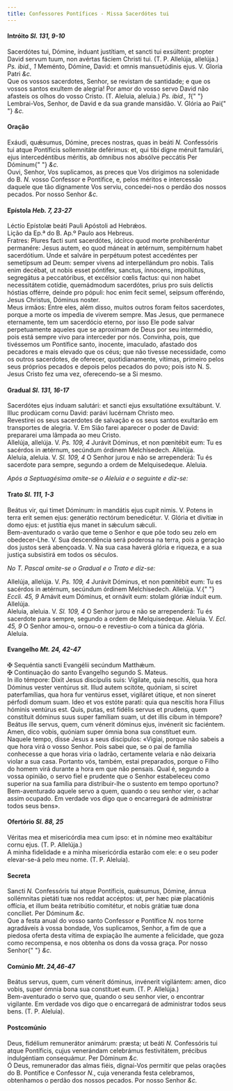 ```yaml
---
title: Confessores Pontífices - Missa Sacerdótes tui
---
```


<h4 class="text-center">
  Intróito <em>Sl. 131, 9-10</em>
</h4>
<div class="grid grid-cols-2 gap-5">
  <div class="col-6 dropcaps text-justify">
    Sacerdótes tui, Dómine, índuant justítiam, et sancti tui exsúltent: propter
    David servum tuum, non avértas fáciem Christi tui. (T. P. Allelúja,
    allelúja.) <em>Ps. ibid., 1</em> Meménto, Dómine, David: et omnis
    mansuetúdinis ejus. V. Gloria Patri <em>&c.</em>
  </div>
  <div class="col-6 dropcaps text-justify">
    Que os vossos sacerdotes, Senhor, se revistam de santidade; e que os vossos
    santos exultem de alegria! Por amor do vosso servo David não afasteis os
    olhos do vosso Cristo. (T. Aleluia, aleluia.) <em>Ps. ibid., 1</em>{" "}
    Lembrai-Vos, Senhor, de David e da sua grande mansidão. V. Glória ao Pai{" "}
    <em>&c.</em>
  </div>
</div>

<h4 class="text-center">Oração</h4>
<div class="grid grid-cols-2 gap-5">
  <div class="col-6 dropcaps text-justify">
    Exáudi, quǽsumus, Dómine, preces nostras, quas in beáti <em>N. </em>
    Confessóris tui atque Pontíficis sollemnitáte deférimus: et, qui tibi digne méruit
    famulári, ejus intercedéntibus méritis, ab ómnibus nos absólve peccátis Per Dóminum{" "}
    <em>&c.</em>
  </div>
  <div class="col-6 dropcaps text-justify">
    Ouvi, Senhor, Vos suplicamos, as preces que Vos dirigimos na solenidade do
    B. <em>N. </em>vosso Confessor e Pontífice, e, pelos méritos e intercessão
    daquele que tão dignamente Vos serviu, concedei-nos o perdão dos nossos
    pecados. Por nosso Senhor <em>&c.</em>
  </div>
</div>

<h4 class="text-center">
  Epístola <em>Heb. 7, 23-27</em>
</h4>
<div class="grid grid-cols-2 gap-5">
  <div class="col-6 text-justify">
    Léctio Epístolæ beáti Pauli Apóstoli ad Hebrǽos.
  </div>
  <div class="col-6 text-justify">
    Lição da Ep.ª do B. Ap.º Paulo aos Hebreus.
  </div>
  <div class="col-6 dropcaps text-justify">
    Fratres: Plures facti sunt sacerdótes, idcírco quod morte prohiberéntur
    permanére: Jesus autem, eo quod máneat in ætérnum, sempitérnum habet
    sacerdótium. Unde et salváre in perpétuum potest accedéntes per semetípsum
    ad Deum: semper vivens ad interpellándum pro nobis. Talis enim decébat, ut
    nobis esset póntifex, sanctus, ínnocens, impollútus, segregátus a
    peccatóribus, et excélsior cœlis factus: qui non habet necessitátem cotídie,
    quemádmodum sacerdótes, prius pro suis delíctis hóstias offérre, deínde pro
    pópuli: hoc enim fecit semel, seípsum offeréndo, Jesus Christus, Dóminus
    noster.
  </div>
  <div class="col-6 dropcaps text-justify">
    Meus irmãos: Entre eles, além disso, muitos outros foram feitos sacerdotes,
    porque a morte os impedia de viverem sempre. Mas Jesus, que permanece
    eternamente, tem um sacerdócio eterno, por isso Ele pode salvar
    perpetuamente aqueles que se aproximam de Deus por seu intermédio, pois está
    sempre vivo para interceder por nós. Convinha, pois, que tivéssemos um
    Pontífice santo, inocente, imaculado, afastado dos pecadores e mais elevado
    que os céus; que não tivesse necessidade, como os outros sacerdotes, de
    oferecer, quotidianamente, vítimas, primeiro pelos seus próprios pecados e
    depois pelos pecados do povo; pois isto N. S. Jesus Cristo fez uma vez,
    oferecendo-se a Si mesmo.
  </div>
</div>

<h4 class="text-center">
  Gradual <em>Sl. 131, 16-17</em>
</h4>
<div class="grid grid-cols-2 gap-5">
  <div class="col-6 dropcaps text-justify">
    Sacerdótes ejus índuam salutári: et sancti ejus exsultatióne exsultábunt. V.
    Illuc prodúcam cornu David: parávi lucérnam Christo meo.
  </div>
  <div class="col-6 dropcaps text-justify">
    Revestirei os seus sacerdotes de salvação e os seus santos exultarão em
    transportes de alegria. V. Em Sião farei aparecer o poder de David:
    prepararei uma lâmpada ao meu Cristo.
  </div>
  <div class="col-6 text-justify">
    Allelúja, allelúja. V. <em>Ps. 109, 4</em> Jurávit Dóminus, et non pœnitébit
    eum: Tu es sacérdos in ætérnum, secúndum órdinem Melchísedech. Allelúja.
  </div>
  <div class="col-6 text-justify">
    Aleluia, aleluia. V. <em>Sl. 109, 4</em> O Senhor jurou e não se
    arrependerá: Tu és sacerdote para sempre, segundo a ordem de Melquisedeque.
    Aleluia.
  </div>
</div>

<em>Após a Septuagésima omite-se o Aleluia e o seguinte e diz-se:</em>

<h4 class="text-center">
  Trato <em>Sl. 111, 1-3</em>
</h4>
<div class="grid grid-cols-2 gap-5">
  <div class="col-6 dropcaps text-justify">
    Beátus vir, qui timet Dóminum: in mandátis ejus cupit nimis. V. Potens in
    terra erit semen ejus: generátio rectórum benedicétur. V. Glória et divítiæ
    in domo ejus: et justítia ejus manet in sǽculum sǽculi.
  </div>
  <div class="col-6 dropcaps text-justify">
    Bem-aventurado o varão que teme o Senhor e que põe todo seu zelo em
    obedecer-Lhe. V. Sua descendência será poderosa na terra, pois a geração dos
    justos será abençoada. V. Na sua casa haverá glória e riqueza, e a sua
    justiça subsistirá em todos os séculos.
  </div>
</div>

<em>No T. Pascal omite-se o Gradual e o Trato e diz-se:</em>

<div class="grid grid-cols-2 gap-5">
  <div class="col-6 text-justify">
    Allelúja, allelúja. V. <em>Ps. 109, 4</em> Jurávit Dóminus, et non pœnitébit
    eum: Tu es sacérdos in ætérnum, secúndum órdinem Melchísedech. Allelúja. V.{" "}
    <em>Eccli. 45, 9</em> Amávit eum Dóminus, et ornávit eum: stolam glóriæ
    índuit eum. Allelúja.
  </div>
  <div class="col-6 text-justify">
    Aleluia, aleluia. V. <em>Sl. 109, 4</em> O Senhor jurou e não se
    arrependerá: Tu és sacerdote para sempre, segundo a ordem de Melquisedeque.
    Aleluia. V. <em>Ecl. 45, 9</em> O Senhor amou-o, ornou-o e revestiu-o com a
    túnica da glória. Aleluia.
  </div>
</div>

<h4 class="text-center">
  Evangelho <em>Mt. 24, 42-47</em>
</h4>
<div class="grid grid-cols-2 gap-5">
  <div class="col-6 text-justify">
    <span class="text-danger">&#10016;</span> Sequéntia sancti Evangélii
    secúndum Matthǽum.
  </div>
  <div class="col-6 text-justify">
    <span class="text-danger">&#10016;</span> Continuação do santo Evangelho
    segundo S. Mateus.
  </div>
  <div class="col-6 dropcaps text-justify">
    In illo témpore: Dixit Jesus discípulis suis: Vigilate, quia nescítis, qua
    hora Dóminus vester ventúrus sit. Illud autem scitóte, quóniam, si sciret
    paterfamílias, qua hora fur ventúrus esset, vigiláret útique, et non síneret
    pérfodi domum suam. Ideo et vos estóte parati: quia qua nescítis hora Fílius
    hóminis ventúrus est. Quis, putas, est fidélis servus et prudens, quem
    constítuit dóminus suus super famíliam suam, ut det illis cibum in témpore?
    Beátus ille servus, quem, cum vénerit dóminus ejus, invénerit sic faciéntem.
    Amen, dico vobis, quóniam super ómnia bona sua constítuet eum.
  </div>
  <div class="col-6 dropcaps text-justify">
    Naquele tempo, disse Jesus a seus discípulos: «Vigiai, porque não sabeis a
    que hora virá o vosso Senhor. Pois sabei que, se o pai de família conhecesse
    a que horas viria o ladrão, certamente velaria e não deixaria violar a sua
    casa. Portanto vós, também, estai preparados, porque o Filho do homem virá
    durante a hora em que não pensais. Qual é, segundo a vossa opinião, o servo
    fiel e prudente que o Senhor estabeleceu como superior na sua família para
    distribuir-lhe o sustento em tempo oportuno? Bem-aventurado aquele servo a
    quem, quando o seu senhor vier, o achar assim ocupado. Em verdade vos digo
    que o encarregará de administrar todos seus bens».
  </div>
</div>

<h4 class="text-center">
  Ofertório <em>Sl. 88, 25</em>
</h4>
<div class="grid grid-cols-2 gap-5">
  <div class="col-6 dropcaps text-justify">
    Véritas mea et misericórdia mea cum ipso: et in nómine meo exaltábitur cornu
    ejus. (T. P. Allelúja.)
  </div>
  <div class="col-6 dropcaps text-justify">
    A minha fidelidade e a minha misericórdia estarão com ele: e o seu poder
    elevar-se-á pelo meu nome. (T. P. Aleluia).
  </div>
</div>

<h4 class="text-center">Secreta</h4>
<div class="grid grid-cols-2 gap-5">
  <div class="col-6 dropcaps text-justify">
    Sancti <em>N. </em>Confessóris tui atque Pontíficis, quǽsumus, Dómine, ánnua
    sollémnitas pietáti tuæ nos reddat accéptos: ut, per hæc piæ placatiónis
    offícia, et illum beáta retribútio comitétur, et nobis grátiæ tuæ dona
    concíliet. Per Dóminum <em>&c.</em>
  </div>
  <div class="col-6 dropcaps text-justify">
    Que a festa anual do vosso santo Confessor e Pontífice <em>N. </em>nos torne
    agradáveis à vossa bondade, Vos suplicamos, Senhor, a fim de que a piedosa
    oferta desta vítima de expiação lhe aumente a felicidade, que goza como
    recompensa, e nos obtenha os dons da vossa graça. Por nosso Senhor{" "}
    <em>&c.</em>
  </div>
</div>

<h4 class="text-center">
  Comúnio <em>Mt. 24,46-47</em>
</h4>
<div class="grid grid-cols-2 gap-5">
  <div class="col-6 dropcaps text-justify">
    Beátus servus, quem, cum vénerit dóminus, invénerit vigilántem: amen, dico
    vobis, super ómnia bona sua constítuet eum. (T. P. Allelúja.)
  </div>
  <div class="col-6 dropcaps text-justify">
    Bem-aventurado o servo que, quando o seu senhor vier, o encontrar vigilante.
    Em verdade vos digo que o encarregará de administrar todos seus bens. (T. P.
    Aleluia).
  </div>
</div>

<h4 class="text-center">Postcomúnio</h4>
<div class="grid grid-cols-2 gap-5">
  <div class="col-6 dropcaps text-justify">
    Deus, fidélium remunerátor animárum: præsta; ut beáti <em>N. </em>
    Confessóris tui atque Pontíficis, cujus venerándam celebrámus festivitátem, précibus
    indulgéntiam consequámur. Per Dóminum <em>&c.</em>
  </div>
  <div class="col-6 dropcaps text-justify">
    Ó Deus, remunerador das almas fiéis, dignai-Vos permitir que pelas orações
    do B. Pontífice e Confessor <em>N.</em>, cuja veneranda festa celebramos,
    obtenhamos o perdão dos nossos pecados. Por nosso Senhor <em>&c.</em>
  </div>
</div>
